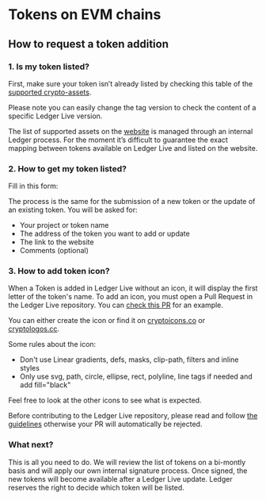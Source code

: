 
# Tokens on EVM chains

## How to request a token addition

### 1. Is my token listed?

First, make sure your token isn’t already listed by checking this table of the [supported crypto-assets](https://github.com/LedgerHQ/docs/blob/develop/apps/ledger-live-desktop/cryptoassets.md).

Please note you can easily change the tag version to check the content of a specific Ledger Live version. 

<Callout>
	The list of supported assets on the <a href='https://www.ledger.com/supported-crypto-assets/'>website</a> is managed through an internal Ledger process. For the moment it’s difficult to guarantee the exact mapping between tokens available on Ledger Live and listed on the website.
</Callout>

### 2. How to get my token listed?

Fill in this form:

<div data-tf-widget="Miekq8b2"></div><script src="//embed.typeform.com/next/embed.js"></script>

The process is the same for the submission of a new token or the update of an existing token. You will be asked for:
- Your project or token name
- The address of the token you want to add or update
- The link to the website 
- Comments (optional)


### 3. How to add token icon?

When a Token is added in Ledger Live without an icon, it will display the first letter of the token's name. To add an icon, you must open a Pull Request in the Ledger Live repository. You can [check this PR](https://github.com/LedgerHQ/ledger-live/pull/107) for an example.

You can either create the icon or find it on [cryptoicons.co](http://cryptoicons.co/) or [cryptologos.cc](https://cryptologos.cc/).

Some rules about the icon:
- Don't use Linear gradients, defs, masks, clip-path, filters and inline styles
- Only use svg, path, circle, ellipse, rect, polyline, line tags if needed and add fill="black"

Feel free to look at the other icons to see what is expected. 


<Callout type="warning" emoji="⚠️">
	Before contributing to the Ledger Live repository, please read and follow <a href='https://github.com/LedgerHQ/ledger-live/blob/develop/CONTRIBUTING.md'>the guidelines</a> otherwise your PR will automatically be rejected.
</Callout>

### What next?

This is all you need to do. We will review the list of tokens on a bi-montly basis and will apply our own internal signature process. Once signed, the new tokens will become available after a Ledger Live update. Ledger reserves the right to decide which token will be listed.

